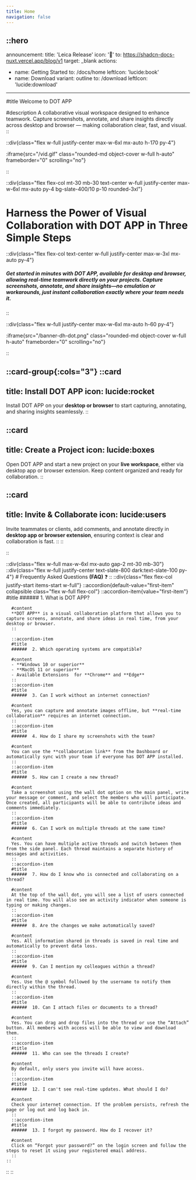 ```yaml
---
title: Home
navigation: false
---
```


::hero
---
announcement:
  title: 'Leica Release'
  icon: '🚀'
  to: https://shadcn-docs-nuxt.vercel.app/blog/v1
  target: _blank
actions:
  - name: Getting Started
    to: /docs/home
    leftIcon: 'lucide:book'
  - name: Download
    variant: outline
    to: /download
    leftIcon: 'lucide:download'

---

#title
Welcome to <span class="text-pink-600 font-bold">DOT APP</span>



#description
A collaborative visual workspace designed to enhance teamwork. Capture screenshots, annotate, and share insights directly across desktop and browser — making collaboration clear, fast, and visual.
::




::div{class="flex w-full justify-center max-w-6xl mx-auto h-170 py-4"}

:iframe{src="/vid.gif" class="rounded-md object-cover w-full h-auto"  frameborder="0"  scrolling="no"}


::


::div{class="flex flex-col mt-30 mb-30 text-center w-full justify-center max-w-6xl mx-auto py-4 bg-slate-400/10 p-10 rounded-3xl"}


# Harness the Power of Visual Collaboration with <span class="text-pink-600 font-bold">DOT APP</span> in Three Simple Steps

::div{class="flex flex-col text-center w-full justify-center max-w-3xl mx-auto py-4"}
##### Get started in minutes with DOT APP, available for **desktop and browser**, allowing real-time teamwork directly on your projects. Capture screenshots, annotate, and share insights—no emulation or workarounds, just instant collaboration exactly where your team needs it.
::

::div{class="flex  w-full justify-center max-w-6xl mx-auto h-60  py-4"}

:iframe{src="/banner-dh-dot.png" class="rounded-md object-cover w-full h-auto"  frameborder="0"  scrolling="no"}

::

::card-group{:cols="3"}
  ::card
  ---
  title: Install DOT APP
  icon: lucide:rocket
  ---
  Install DOT APP on your **desktop or browser** to start capturing, annotating, and sharing insights seamlessly.
  ::

  ::card
  ---
  title: Create a Project
  icon: lucide:boxes
  ---
  Open DOT APP and start a new project on your **live workspace**, either via desktop app or browser extension. Keep content organized and ready for collaboration.
  ::

  ::card
  ---
  title: Invite & Collaborate
  icon: lucide:users
  ---
  Invite teammates or clients, add comments, and annotate directly in **desktop app or browser extension**, ensuring context is clear and collaboration is fast.
  ::
::

::







::div{class="flex w-full max-w-6xl mx-auto gap-2 mt-30 mb-30"}
  ::div{class="flex w-full justify-center text-slate-800 dark:text-slate-100 py-4"}
    # Frequently Asked Questions <strong class="text-pink-600">(FAQ)</strong> ❓
  ::
  ::div{class="flex flex-col justify-start items-start w-full"}
    ::accordion{default-value="first-item" collapsible class="flex w-full flex-col"}
      ::accordion-item{value="first-item"}
      #title
      ###### 1. What is DOT APP?

      #content
      **DOT APP** is a visual collaboration platform that allows you to capture screens, annotate, and share ideas in real time, from your desktop or browser.
      ::

      ::accordion-item
      #title
      ######  2. Which operating systems are compatible?

      #content
      - **Windows 10 or superior**  
      - **MacOS 11 or superior**  
      - Available Extensions  for **Chrome** and **Edge** 
      ::
      ::accordion-item
      #title
      ######  3. Can I work without an internet connection?

      #content
      Yes, you can capture and annotate images offline, but **real-time collaboration** requires an internet connection.
      ::
      ::accordion-item
      #title
      ######  4. How do I share my screenshots with the team?

      #content
      You can use the **collaboration link** from the Dashboard or automatically sync with your team if everyone has DOT APP installed.
      ::
      ::accordion-item
      #title
      ######  5. How can I create a new thread?

      #content
      Take a screenshot using the wall dot option on the main panel, write your message or comment, and select the members who will participate. Once created, all participants will be able to contribute ideas and comments immediately.
      ::
      ::accordion-item
      #title
      ######  6. Can I work on multiple threads at the same time?

      #content
      Yes. You can have multiple active threads and switch between them from the side panel. Each thread maintains a separate history of messages and activities.
      ::
      ::accordion-item
      #title
      ######  7. How do I know who is connected and collaborating on a thread?

      #content
      At the top of the wall dot, you will see a list of users connected in real time. You will also see an activity indicator when someone is typing or making changes.
      ::
      ::accordion-item
      #title
      ######  8. Are the changes we make automatically saved?

      #content
      Yes. All information shared in threads is saved in real time and automatically to prevent data loss.
      ::
      ::accordion-item
      #title
      ######  9. Can I mention my colleagues within a thread?

      #content
      Yes. Use the @ symbol followed by the username to notify them directly within the thread.
      ::
      ::accordion-item
      #title
      ######  10. Can I attach files or documents to a thread?

      #content
      Yes. You can drag and drop files into the thread or use the “Attach” button. All members with access will be able to view and download them.
      ::
      ::accordion-item
      #title
      ######  11. Who can see the threads I create?

      #content
      By default, only users you invite will have access.
      ::
      ::accordion-item
      #title
      ######  12. I can't see real-time updates. What should I do?

      #content
      Check your internet connection. If the problem persists, refresh the page or log out and log back in.
      ::
      ::accordion-item
      #title
      ######  13. I forgot my password. How do I recover it?

      #content
      Click on “Forgot your password?” on the login screen and follow the steps to reset it using your registered email address.
      ::
    ::
  ::
::




